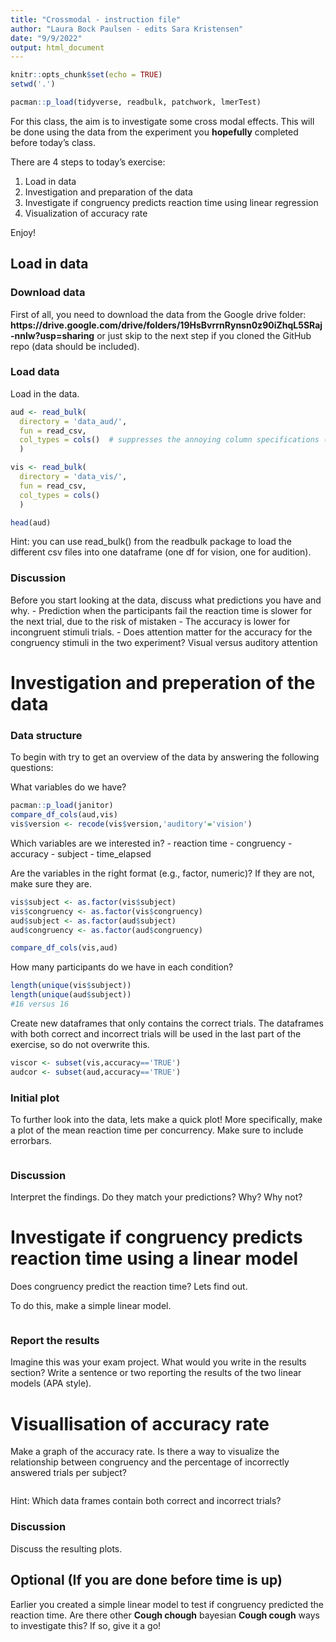 ```yaml
---
title: "Crossmodal - instruction file"
author: "Laura Bock Paulsen - edits Sara Kristensen"
date: "9/9/2022"
output: html_document
---
```


```r
knitr::opts_chunk$set(echo = TRUE) 
setwd('.')
```

```r
pacman::p_load(tidyverse, readbulk, patchwork, lmerTest)
```

For this class, the aim is to investigate some cross modal effects. This will be done using the data from the experiment you **hopefully** completed before today's class.

There are 4 steps to today's exercise: 

1) Load in data
2) Investigation and preparation of the data
3) Investigate if congruency predicts reaction time using linear regression
4) Visualization of accuracy rate


Enjoy!

## Load in data

### Download data
First of all, you need to download the data from the Google drive folder: **https://drive.google.com/drive/folders/19HsBvrrnRynsn0z90iZhqL5SRaj-nnlw?usp=sharing** or just skip to the next step if you cloned the GitHub repo (data should be included).

### Load data
Load in the data.
```r
aud <- read_bulk(
  directory = 'data_aud/',
  fun = read_csv,
  col_types = cols()  # suppresses the annoying column specifications (not needed to run)
  )

vis <- read_bulk(
  directory = 'data_vis/',
  fun = read_csv,
  col_types = cols()
  )

head(aud)
```

Hint: you can use read_bulk() from the readbulk package to load the different csv files into one dataframe (one df for vision, one for audition). 


### Discussion
Before you start looking at the data, discuss what predictions you have and why.
- Prediction when the participants fail the reaction time is slower for the next trial, due to the risk of mistaken
- The accuracy is lower for incongruent stimuli trials.
- Does attention matter for the accuracy for the congruency stimuli in the two experiment? Visual versus auditory attention


# Investigation and preperation of the data

### Data structure
To begin with try to get an overview of the data by answering the following questions:

What variables do we have? 
```r
pacman::p_load(janitor)
compare_df_cols(aud,vis)
vis$version <- recode(vis$version,'auditory'='vision')
```

Which variables are we interested in? 
- reaction time
- congruency
- accuracy
- subject
- time_elapsed

Are the variables in the right format (e.g., factor, numeric)? If they are not, make sure they are.
```r
vis$subject <- as.factor(vis$subject)
vis$congruency <- as.factor(vis$congruency)
aud$subject <- as.factor(aud$subject)
aud$congruency <- as.factor(aud$congruency)

compare_df_cols(vis,aud)
```

How many participants do we have in each condition?
```r
length(unique(vis$subject))
length(unique(aud$subject))
#16 versus 16
```


Create new dataframes that only contains the correct trials. The dataframes with both correct and incorrect trials will be used in the last part of the exercise, so do not overwrite this. 
```r
viscor <- subset(vis,accuracy=='TRUE')
audcor <- subset(aud,accuracy=='TRUE')
```


### Initial plot
To further look into the data, lets make a quick plot! More specifically, make a plot of the mean reaction time per concurrency. Make sure to include errorbars. 

```r

```

### Discussion
Interpret the findings. Do they match your predictions? Why? Why not? 


# Investigate if congruency predicts reaction time using a linear model
Does congruency predict the reaction time? Lets find out. 

To do this, make a simple linear model. 
```r

```

### Report the results
Imagine this was your exam project. What would you write in the results section? Write a sentence or two reporting the results of the two linear models (APA style).


# Visuallisation of accuracy rate
Make a graph of the accuracy rate. Is there a way to visualize the relationship between congruency and the percentage of incorrectly answered trials per subject?
```r

```

Hint: Which data frames contain both correct and incorrect trials?

### Discussion
Discuss the resulting plots. 


## Optional (If you are done before time is up)
Earlier you created a simple linear model to test if congruency predicted the reaction time. Are there other **Cough chough** bayesian **Cough cough** ways to investigate this? If so, give it a go!



